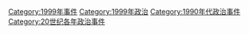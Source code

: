 [[Category:1999年事件|Category:1999年事件]]
[[Category:1999年政治|Category:1999年政治]]
[[Category:1990年代政治事件|Category:1990年代政治事件]]
[[Category:20世纪各年政治事件|Category:20世纪各年政治事件]]